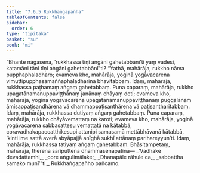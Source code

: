 ```yaml
---
title: "7.6.5 Rukkhaṅgapañha"
tableOfContents: false
sidebar:
  order: 6
type: "tipitaka"
basket: "su"
book: "mi"
---
```



<DynamicBreadcrumb />

<Division number="279" book="mi" bookNo="28">

<Paragraph number="1951" book="mi">
“Bhante nāgasena, ‘rukkhassa tīṇi aṅgāni gahetabbānī’ti yaṃ vadesi, katamāni tāni tīṇi aṅgāni gahetabbānī”ti? “Yathā, mahārāja, rukkho nāma pupphaphaladharo; evameva kho, mahārāja, yoginā yogāvacarena vimuttipupphasāmaññaphaladhārinā bhavitabbaṃ. Idaṃ, mahārāja, rukkhassa paṭhamaṃ aṅgaṃ gahetabbaṃ.
</Paragraph>

<Paragraph number="1952" book="mi">
Puna caparaṃ, mahārāja, rukkho upagatānamanuppaviṭṭhānaṃ janānaṃ chāyaṃ deti; evameva kho, mahārāja, yoginā yogāvacarena upagatānamanuppaviṭṭhānaṃ puggalānaṃ āmisappaṭisandhārena vā dhammappaṭisanthārena vā paṭisantharitabbaṃ. Idaṃ, mahārāja, rukkhassa dutiyaṃ aṅgaṃ gahetabbaṃ.
</Paragraph>

<Paragraph number="1953" book="mi">
Puna caparaṃ, mahārāja, rukkho chāyāvemattaṃ na karoti; evameva kho, mahārāja, yoginā yogāvacarena sabbasattesu vemattatā na kātabbā, coravadhakapaccatthikesupi attanipi samasamā mettābhāvanā kātabbā, ‘kinti ime sattā averā abyāpajjā anīghā sukhī attānaṃ parihareyyun’ti. Idaṃ, mahārāja, rukkhassa tatiyaṃ aṅgaṃ gahetabbaṃ. Bhāsitampetaṃ, mahārāja, therena sāriputtena dhammasenāpatinā—
</Paragraph>

<Paragraph number="1954" type="verses" book="mi">
_‘Vadhake devadattamhi,_  
_core aṅgulimālake;_  
_Dhanapāle rāhule ca,_  
_sabbattha samako munī’”ti._  


</Paragraph>
</Division>

<Paragraph number="1955" type="center" book="mi">
Rukkhaṅgapañho pañcamo.
</Paragraph>